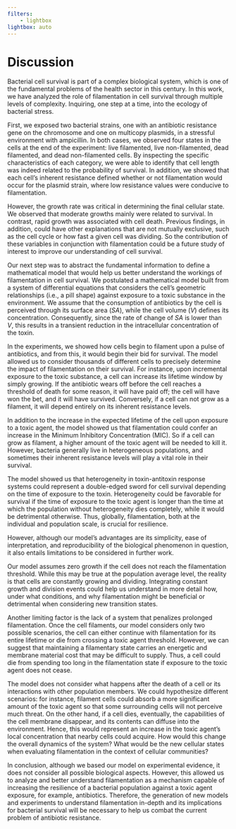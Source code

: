 ```yaml
---
filters: 
    - lightbox
lightbox: auto
---
```


# Discussion {#sec-general-discussion}

Bacterial cell survival is part of a complex biological system, which is
one of the fundamental problems of the health sector in this century. In
this work, we have analyzed the role of filamentation in cell survival
through multiple levels of complexity. Inquiring, one step at a time,
into the ecology of bacterial stress.

First, we exposed two bacterial strains, one with an antibiotic
resistance gene on the chromosome and one on multicopy plasmids, in a
stressful environment with ampicillin. In both cases, we observed four
states in the cells at the end of the experiment: live filamented, live
non-filamented, dead filamented, and dead non-filamented cells. By
inspecting the specific characteristics of each category, we were able
to identify that cell length was indeed related to the probability of
survival. In addition, we showed that each cell's inherent resistance
defined whether or not filamentation would occur for the plasmid strain,
where low resistance values were conducive to filamentation.

However, the growth rate was critical in determining the final cellular
state. We observed that moderate growths mainly were related to
survival. In contrast, rapid growth was associated with cell death.
Previous findings, in addition, could have other explanations that are
not mutually exclusive, such as the cell cycle or how fast a given cell
was dividing. So the contribution of these variables in conjunction with
filamentation could be a future study of interest to improve our
understanding of cell survival.

Our next step was to abstract the fundamental information to define a
mathematical model that would help us better understand the workings of
filamentation in cell survival. We postulated a mathematical model built
from a system of differential equations that considers the cell's
geometric relationships (i.e., a pill shape) against exposure to a toxic
substance in the environment. We assume that the consumption of
antibiotics by the cell is perceived through its surface area ($SA$),
while the cell volume ($V$) defines its concentration. Consequently,
since the rate of change of $SA$ is lower than $V$, this results in a
transient reduction in the intracellular concentration of the toxin.

In the experiments, we showed how cells begin to filament upon a pulse
of antibiotics, and from this, it would begin their bid for survival.
The model allowed us to consider thousands of different cells to
precisely determine the impact of filamentation on their survival. For
instance, upon incremental exposure to the toxic substance, a cell can
increase its lifetime window by simply growing. If the antibiotic wears
off before the cell reaches a threshold of death for some reason, it
will have paid off; the cell will have won the bet, and it will have
survived. Conversely, if a cell can not grow as a filament, it will
depend entirely on its inherent resistance levels.

In addition to the increase in the expected lifetime of the cell upon
exposure to a toxic agent, the model showed us that filamentation could
confer an increase in the Minimum Inhibitory Concentration (MIC). So if
a cell can grow as filament, a higher amount of the toxic agent will be
needed to kill it. However, bacteria generally live in heterogeneous
populations, and sometimes their inherent resistance levels will play a
vital role in their survival.

The model showed us that heterogeneity in toxin-antitoxin response
systems could represent a double-edged sword for cell survival depending
on the time of exposure to the toxin. Heterogeneity could be favorable
for survival if the time of exposure to the toxic agent is longer than
the time at which the population without heterogeneity dies completely,
while it would be detrimental otherwise. Thus, globally, filamentation,
both at the individual and population scale, is crucial for resilience.

However, although our model's advantages are its simplicity, ease of
interpretation, and reproducibility of the biological phenomenon in
question, it also entails limitations to be considered in further work.

Our model assumes zero growth if the cell does not reach the
filamentation threshold. While this may be true at the population
average level, the reality is that cells are constantly growing and
dividing. Integrating constant growth and division events could help us
understand in more detail how, under what conditions, and why
filamentation might be beneficial or detrimental when considering new
transition states.

Another limiting factor is the lack of a system that penalizes prolonged
filamentation. Once the cell filaments, our model considers only two
possible scenarios, the cell can either continue with filamentation for
its entire lifetime or die from crossing a toxic agent threshold.
However, we can suggest that maintaining a filamentary state carries an
energetic and membrane material cost that may be difficult to supply.
Thus, a cell could die from spending too long in the filamentation state
if exposure to the toxic agent does not cease.

The model does not consider what happens after the death of a cell or
its interactions with other population members. We could hypothesize
different scenarios: for instance, filament cells could absorb a more
significant amount of the toxic agent so that some surrounding cells
will not perceive much threat. On the other hand, if a cell dies,
eventually, the capabilities of the cell membrane disappear, and its
contents can diffuse into the environment. Hence, this would represent
an increase in the toxic agent's local concentration that nearby cells
could acquire. How would this change the overall dynamics of the system?
What would be the new cellular states when evaluating filamentation in
the context of cellular communities?

In conclusion, although we based our model on experimental evidence, it
does not consider all possible biological aspects. However, this allowed
us to analyze and better understand filamentation as a mechanism capable
of increasing the resilience of a bacterial population against a toxic
agent exposure, for example, antibiotics. Therefore, the generation of
new models and experiments to understand filamentation in-depth and its
implications for bacterial survival will be necessary to help us combat
the current problem of antibiotic resistance.
